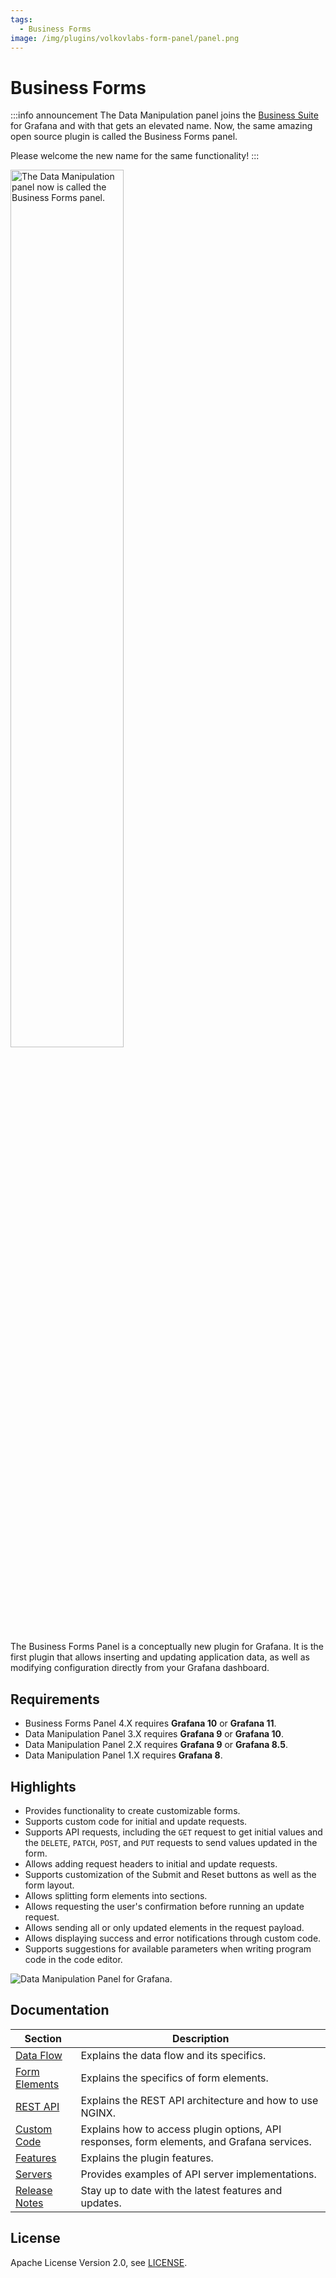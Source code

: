 ```yaml
---
tags:
  - Business Forms
image: /img/plugins/volkovlabs-form-panel/panel.png
---
```



# Business Forms

:::info announcement
The Data Manipulation panel joins the [Business Suite](/plugins/) for Grafana and with that gets an elevated name. Now, the same amazing open source plugin is called the Business Forms panel.

Please welcome the new name for the same functionality!
:::

<Image
  title="The Data Manipulation panel now is called the Business Forms panel."
  src="/img/plugins/volkovlabs-form-panel/new-name.png"
  width="60%"
/>

The Business Forms Panel is a conceptually new plugin for Grafana. It is the first plugin that allows inserting and updating application data, as well as modifying configuration directly from your Grafana dashboard.

<Youtube
  id="ulbe8U8-IFA"
  title="The powerful Business Forms panel 4.1.0 Overview."
/>

## Requirements

- Business Forms Panel 4.X requires **Grafana 10** or **Grafana 11**.
- Data Manipulation Panel 3.X requires **Grafana 9** or **Grafana 10**.
- Data Manipulation Panel 2.X requires **Grafana 9** or **Grafana 8.5**.
- Data Manipulation Panel 1.X requires **Grafana 8**.

<GettingStarted />

## Highlights

- Provides functionality to create customizable forms.
- Supports custom code for initial and update requests.
- Supports API requests, including the `GET` request to get initial values and the `DELETE`, `PATCH`, `POST`, and `PUT` requests to send values updated in the form.
- Allows adding request headers to initial and update requests.
- Supports customization of the Submit and Reset buttons as well as the form layout.
- Allows splitting form elements into sections.
- Allows requesting the user's confirmation before running an update request.
- Allows sending all or only updated elements in the request payload.
- Allows displaying success and error notifications through custom code.
- Supports suggestions for available parameters when writing program code in the code editor.

<Image
  title="Data Manipulation Panel for Grafana."
  src="/img/plugins/volkovlabs-form-panel/panel.png"
/>

## Documentation

| Section                        | Description                                                                                |
| ------------------------------ | ------------------------------------------------------------------------------------------ |
| [Data Flow](data-flow)         | Explains the data flow and its specifics.                                                  |
| [Form Elements](form-elements) | Explains the specifics of form elements.                                                   |
| [REST API](architecture)       | Explains the REST API architecture and how to use NGINX.                                   |
| [Custom Code](code)            | Explains how to access plugin options, API responses, form elements, and Grafana services. |
| [Features](features)           | Explains the plugin features.                                                              |
| [Servers](servers)             | Provides examples of API server implementations.                                           |
| [Release Notes](release)       | Stay up to date with the latest features and updates.                                      |

<Feedback />

## License

Apache License Version 2.0, see [LICENSE](https://github.com/volkovlabs/business-forms/blob/main/LICENSE).
